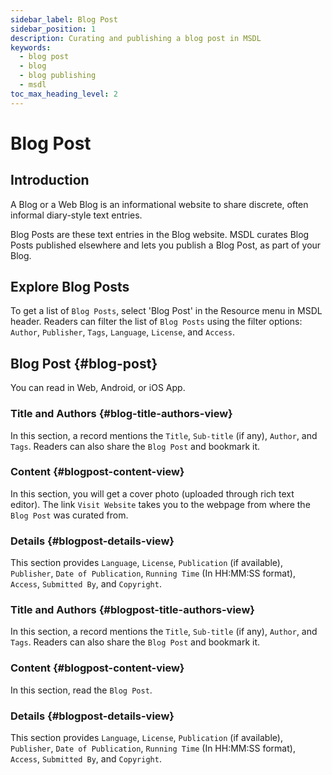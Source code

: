```yaml
---
sidebar_label: Blog Post
sidebar_position: 1
description: Curating and publishing a blog post in MSDL
keywords:
  - blog post
  - blog
  - blog publishing
  - msdl
toc_max_heading_level: 2
---
```



# Blog Post

## Introduction

A Blog or a Web Blog is an informational website to share discrete, often informal diary-style text entries.

Blog Posts are these text entries in the Blog website. MSDL curates Blog Posts published elsewhere and lets you publish
a Blog Post, as part of your Blog.

## Explore Blog Posts

To get a list of `Blog Posts`, select 'Blog Post' in the Resource menu in MSDL header. Readers can filter the list of
`Blog Posts` using the filter options: `Author`, `Publisher`, `Tags`, `Language`, `License`, and `Access`.

<Thumbnail src="/img/blog/blog-post-resources.png" alt="Selecting Blog Post" />

## Blog Post {#blog-post}

You can read in Web, Android, or iOS App.

<Tabs groupId="user-preference" className="api-tabs">
<TabItem value="cli" label="Web">

### Title and Authors {#blog-title-authors-view}

In this section, a record mentions the `Title`, `Sub-title` (if any), `Author`, and `Tags`. Readers can also share the
`Blog Post` and bookmark it.

<Thumbnail src="/img/blog/blog-title-authors-view.png" alt="blog post title author tags MSDL" width="1686px" />

### Content {#blogpost-content-view}

In this section, you will get a cover photo (uploaded through rich text editor). The link `Visit Website` takes you to
the webpage from where the `Blog Post` was curated from.

<Thumbnail src="/img/blog/blogpost-content-view.png" alt="blog post content MSDL" width="1686px" />

### Details {#blogpost-details-view}

This section provides `Language`, `License`, `Publication` (if available), `Publisher`, `Date of Publication`,
`Running Time` (In HH:MM:SS format), `Access`, `Submitted By`, and `Copyright`.

<Thumbnail src="/img/blog/blogpost-details-view.png" alt="audio details MSDL" width="1686px" />

</TabItem>
<TabItem value="android" label="Android">

### Title and Authors {#blogpost-title-authors-view}

In this section, a record mentions the `Title`, `Sub-title` (if any), `Author`, and `Tags`. Readers can also share the
`Blog Post` and bookmark it.

<Thumbnail src="/img/blog/blog-title-view-and.png" alt="Blog post title author tags MSDL" width="450px" />

### Content {#blogpost-content-view}

In this section, read the `Blog Post`.

<Thumbnail src="/img/blog/blogpost-content-view-and.png" alt="Blog post content MSDL" width="450px" />

### Details {#blogpost-details-view}

This section provides `Language`, `License`, `Publication` (if available), `Publisher`, `Date of Publication`,
`Running Time` (In HH:MM:SS format), `Access`, `Submitted By`, and `Copyright`.

<Thumbnail src="/img/blog/blogpost-details-view-and.png" alt="Blog post details MSDL" width="450px" />

</TabItem>
</Tabs>
